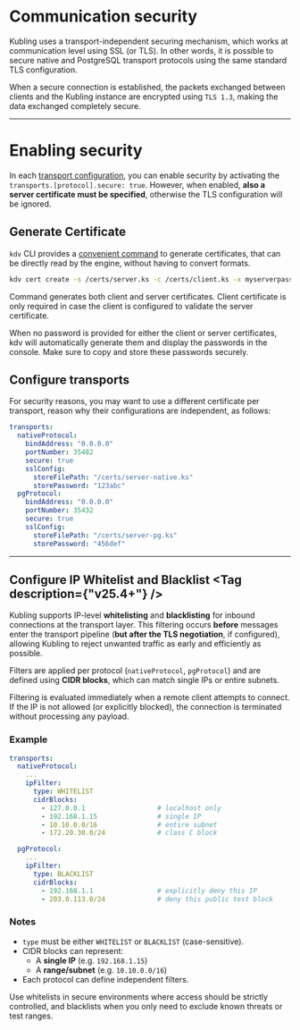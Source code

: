 
# Communication security
Kubling uses a transport-independent securing mechanism, which works at communication level using SSL (or TLS).
In other words, it is possible to secure native and PostgreSQL transport protocols using the same standard TLS configuration.

When a secure connection is established, the packets exchanged between clients and the Kubling instance are encrypted using `TLS 1.3`, making the
data exchanged completely secure.

---

# Enabling security
In each [transport configuration](/schemas#main-application-configuration), you can enable security by activating the `transports.[protocol].secure: true`.
However, when enabled, **also a server certificate must be specified**, otherwise the TLS configuration will be ignored.

## Generate Certificate
`kdv` CLI provides a [convenient command](/CLI/overview#-cert) to generate certificates, that can be directly read by the engine, without having to convert formats.

```sh copy
kdv cert create -s /certs/server.ks -c /certs/client.ks -x myserverpass -p myclientpass -o
```

Command generates both client and server certificates. Client certificate is only required in case the client is configured to validate the server certificate.

When no password is provided for either the client or server certificates, kdv will automatically generate them and display the passwords in the console. Make sure to copy and store these passwords securely.

## Configure transports
For security reasons, you may want to use a different certificate per transport, reason why their configurations are independent, as follows:

```yaml
transports:
  nativeProtocol:
    bindAddress: "0.0.0.0"
    portNumber: 35482
    secure: true
    sslConfig:
      storeFilePath: "/certs/server-native.ks"
      storePassword: "123abc"
  pgProtocol:
    bindAddress: "0.0.0.0"
    portNumber: 35432
    secure: true
    sslConfig:
      storeFilePath: "/certs/server-pg.ks"
      storePassword: "456def"
```

---

## Configure IP Whitelist and Blacklist <Tag description={"v25.4+"} />

Kubling supports IP-level **whitelisting** and **blacklisting** for inbound connections at the transport layer. 
This filtering occurs **before** messages enter the transport pipeline (**but after the TLS negotiation**, if configured), allowing Kubling to reject unwanted traffic as early and efficiently as possible.

Filters are applied per protocol (`nativeProtocol`, `pgProtocol`) and are defined using **CIDR blocks**, which can match single IPs or entire subnets.

Filtering is evaluated immediately when a remote client attempts to connect. If the IP is not allowed (or explicitly blocked), the connection is terminated without processing any payload.

### Example

```yaml
transports:
  nativeProtocol:
    ...
    ipFilter:
      type: WHITELIST
      cidrBlocks:
        - 127.0.0.1                  # localhost only
        - 192.168.1.15               # single IP
        - 10.10.0.0/16               # entire subnet
        - 172.20.30.0/24             # class C block

  pgProtocol:
    ...
    ipFilter:
      type: BLACKLIST
      cidrBlocks:
        - 192.168.1.1                # explicitly deny this IP
        - 203.0.113.0/24             # deny this public test block
```

### Notes

- `type` must be either `WHITELIST` or `BLACKLIST` (case-sensitive).
- CIDR blocks can represent:
  - A **single IP** (e.g. `192.168.1.15`)
  - A **range/subnet** (e.g. `10.10.0.0/16`)
- Each protocol can define independent filters.

<Callout>
Use whitelists in secure environments where access should be strictly controlled, and blacklists when you only need to exclude known threats or test ranges.
</Callout>
